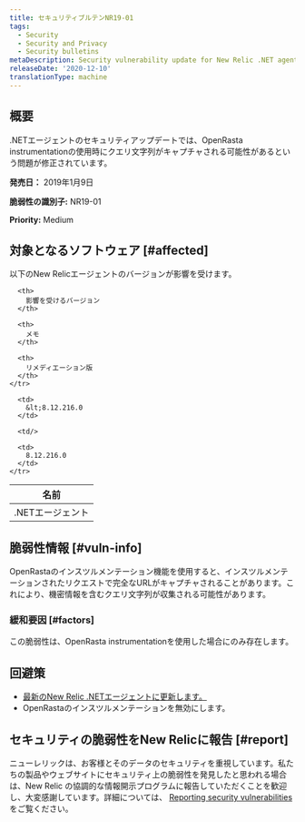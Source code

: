 ```yaml
---
title: セキュリティブルテンNR19-01
tags:
  - Security
  - Security and Privacy
  - Security bulletins
metaDescription: Security vulnerability update for New Relic .NET agent.
releaseDate: '2020-12-10'
translationType: machine
---
```


## 概要

.NETエージェントのセキュリティアップデートでは、OpenRasta instrumentationの使用時にクエリ文字列がキャプチャされる可能性があるという問題が修正されています。

**発売日：** 2019年1月9日

**脆弱性の識別子:** NR19-01

**Priority:** Medium

## 対象となるソフトウェア [#affected]

以下のNew Relicエージェントのバージョンが影響を受けます。

<table>
  <thead>
    <tr>
      <th>
        名前
      </th>

      <th>
        影響を受けるバージョン
      </th>

      <th>
        メモ
      </th>

      <th>
        リメディエーション版
      </th>
    </tr>
  </thead>

  <tbody>
    <tr>
      <td>
        .NETエージェント
      </td>

      <td>
        &lt;8.12.216.0
      </td>

      <td/>

      <td>
        8.12.216.0
      </td>
    </tr>
  </tbody>
</table>

## 脆弱性情報 [#vuln-info]

OpenRastaのインスツルメンテーション機能を使用すると、インスツルメンテーションされたリクエストで完全なURLがキャプチャされることがあります。これにより、機密情報を含むクエリ文字列が収集される可能性があります。

### 緩和要因 [#factors]

この脆弱性は、OpenRasta instrumentationを使用した場合にのみ存在します。

## 回避策

* [最新のNew Relic .NETエージェントに更新します。](/docs/agents/net-agent/installation/update-net-agent)
* OpenRastaのインスツルメンテーションを無効にします。

## セキュリティの脆弱性をNew Relicに報告 [#report]

ニューレリックは、お客様とそのデータのセキュリティを重視しています。私たちの製品やウェブサイトにセキュリティ上の脆弱性を発見したと思われる場合は、New Relic の協調的な情報開示プログラムに報告していただくことを歓迎し、大変感謝しています。詳細については、 [Reporting security vulnerabilities](/docs/security/new-relic-security/data-privacy/reporting-security-vulnerabilities) をご覧ください。
